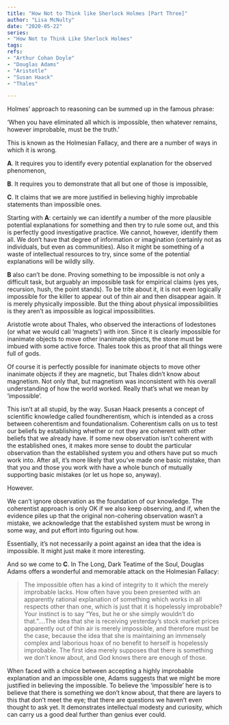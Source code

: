 ```yaml
---  
title: "How Not to Think like Sherlock Holmes [Part Three]"
author: "Lisa McNulty"  
date: "2020-05-22"  
series:  
- "How Not to Think Like Sherlock Holmes"
tags:
refs:  
- "Arthur Cohan Doyle"
- "Douglas Adams"
- "Aristotle"
- "Susan Haack"
- "Thales"

---
```






Holmes’ approach to reasoning can be summed up in the famous phrase:

‘When you have eliminated all which is impossible, then whatever remains, however improbable, must be the truth.’

This is known as the Holmesian Fallacy, and there are a number of ways in which it is wrong.

**A**.  It requires you to identify every potential explanation for the observed phenomenon,
    
**B**.  It requires you to demonstrate that all but one of those is impossible,
    
**C**.  It claims that we are more justified in believing highly improbable statements than impossible ones.
    

Starting with **A**: certainly we can identify a number of the more plausible potential explanations for something and then try to rule some out, and this is perfectly good investigative practice. We cannot, however, identify them all. We don’t have that degree of information or imagination (certainly not as individuals, but even as communities). Also it might be something of a waste of intellectual resources to try, since some of the potential explanations will be wildly silly.

**B** also can’t be done. Proving something to be impossible is not only a difficult task, but arguably an impossible task for empirical claims (yes yes, recursion, hush, the point stands). To be trite about it, it is not even logically impossible for the killer to appear out of thin air and then disappear again. It is merely physically impossible. But the thing about physical impossibilities is they aren’t as impossible as logical impossibilities.

Aristotle wrote about Thales, who observed the interactions of lodestones (or what we would call ‘magnets’) with iron. Since it is clearly impossible for inanimate objects to move other inanimate objects, the stone must be imbued with some active force. Thales took this as proof that all things were full of gods.

Of course it is perfectly possible for inanimate objects to move other inanimate objects if they are magnetic, but Thales didn’t know about magnetism. Not only that, but magnetism was inconsistent with his overall understanding of how the world worked. Really that’s what we mean by ‘impossible’.

This isn’t at all stupid, by the way. Susan Haack presents a concept of scientific knowledge called foundherentism, which is intended as a cross between coherentism and foundationalism. Coherentism calls on us to test our beliefs by establishing whether or not they are coherent with other beliefs that we already have. If some new observation isn’t coherent with the established ones, it makes more sense to doubt the particular observation than the established system you and others have put so much work into. After all, it’s more likely that you’ve made one basic mistake, than that you and those you work with have a whole bunch of mutually supporting basic mistakes (or let us hope so, anyway).

However.

We can’t ignore observation as the foundation of our knowledge. The coherentist approach is only OK if we also keep observing, and if, when the evidence piles up that the original non-cohering observation wasn’t a mistake, we acknowledge that the established system must be wrong in some way, and put effort into figuring out how.

Essentially, it’s not necessarily a point against an idea that the idea is impossible. It might just make it more interesting.

And so we come to **C**. In The Long, Dark Teatime of the Soul, Douglas Adams offers a wonderful and memorable attack on the Holmesian Fallacy:

> The impossible often has a kind of integrity to it which the merely
> improbable lacks. How often have you been presented with an apparently
> rational explanation of something which works in all respects other
> than one, which is just that it is hopelessly improbable? Your
> instinct is to say "Yes, but he or she simply wouldn't do
> that."....The idea that she is receiving yesterday's stock market
> prices apparently out of thin air is merely impossible, and therefore
> must be the case, because the idea that she is maintaining an
> immensely complex and laborious hoax of no benefit to herself is
> hopelessly improbable. The first idea merely supposes that there is
> something we don't know about, and God knows there are enough of
> those.

When faced with a choice between accepting a highly improbable explanation and an impossible one, Adams suggests that we might be more justified in believing the impossible. To believe the ‘impossible’ here is to believe that there is something we don’t know about, that there are layers to this that don’t meet the eye; that there are questions we haven’t even thought to ask yet. It demonstrates intellectual modesty and curiosity, which can carry us a good deal further than genius ever could.